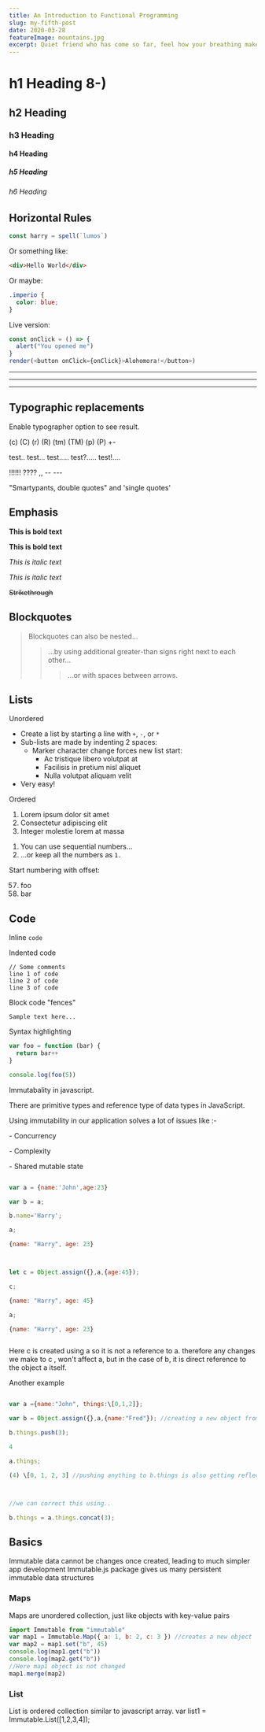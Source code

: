 ```yaml
---
title: An Introduction to Functional Programming
slug: my-fifth-post
date: 2020-03-28
featureImage: mountains.jpg
excerpt: Quiet friend who has come so far, feel how your breathing makes more space around you Let this darkness be a bell tower and you the bel
---
```


# h1 Heading 8-)

## h2 Heading

### h3 Heading

#### h4 Heading

##### h5 Heading

###### h6 Heading

## Horizontal Rules

```js
const harry = spell(`lumos`)
```

Or something like:

```html
<div>Hello World</div>
```

Or maybe:

```css
.imperio {
  color: blue;
}
```

Live version:

```js react-live
const onClick = () => {
  alert("You opened me")
}
render(<button onClick={onClick}>Alohomora!</button>)
```

---

---

---

## Typographic replacements

Enable typographer option to see result.

(c) (C) (r) (R) (tm) (TM) (p) (P) +-

test.. test... test..... test?..... test!....

!!!!!! ???? ,, -- ---

"Smartypants, double quotes" and 'single quotes'

## Emphasis

**This is bold text**

**This is bold text**

_This is italic text_

_This is italic text_

~~Strikethrough~~

## Blockquotes

> Blockquotes can also be nested...
>
> > ...by using additional greater-than signs right next to each other...
> >
> > > ...or with spaces between arrows.

## Lists

Unordered

- Create a list by starting a line with `+`, `-`, or `*`
- Sub-lists are made by indenting 2 spaces:
  - Marker character change forces new list start:
    - Ac tristique libero volutpat at
    * Facilisis in pretium nisl aliquet
    - Nulla volutpat aliquam velit
- Very easy!

Ordered

1. Lorem ipsum dolor sit amet
2. Consectetur adipiscing elit
3. Integer molestie lorem at massa

1) You can use sequential numbers...
1) ...or keep all the numbers as `1.`

Start numbering with offset:

57. foo
1. bar

## Code

Inline `code`

Indented code

    // Some comments
    line 1 of code
    line 2 of code
    line 3 of code

Block code "fences"

```
Sample text here...
```

Syntax highlighting

```js
var foo = function (bar) {
  return bar++
}

console.log(foo(5))
```

Immutabality in javascript.

There are primitive types and reference type of data types in JavaScript.

Using immutability in our application solves a lot of issues like :-

\- Concurrency

\- Complexity

\- Shared mutable state

```javascript

var a = {name:'John',age:23}

var b = a;

b.name='Harry';

a;

{name: "Harry", age: 23}



let c = Object.assign({},a,{age:45});

c;

{name: "Harry", age: 45}

a;

{name: "Harry", age: 23}



```

Here c is created using a so it is not a reference to a. therefore any changes we make to c , won't affect a, but in the case of b, it is direct reference to the object a itself.

Another example

```javascript

var a ={name:"John", things:\[0,1,2]};

var b = Object.assign({},a,{name:"Fred"}); //creating a new object from a

b.things.push(3);

4

a.things;

(4) \[0, 1, 2, 3] //pushing anything to b.things is also getting reflected in a.things



//we can correct this using..

b.things = a.things.concat(3);

```

## Basics

Immutable data cannot be changes once created, leading to much simpler app development
Immutable.js package gives us many persistent immutable data structures

### Maps

Maps are unordered collection, just like objects with key-value pairs

```javascript
import Immutable from "immutable"
var map1 = Immutable.Map({ a: 1, b: 2, c: 3 }) //creates a new object
var map2 = map1.set("b", 45)
console.log(map1.get("b"))
console.log(map2.get("b"))
//Here map1 object is not changed
map1.merge(map2)
```

### List

List is ordered collection similar to javascript array.
var list1 = Immutable.List([1,2,3,4]);

